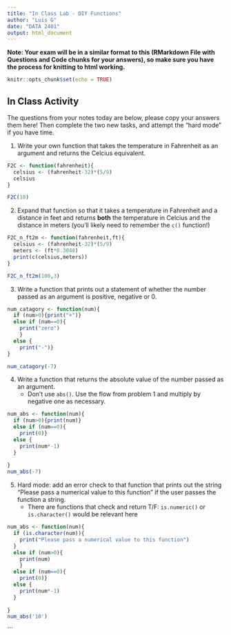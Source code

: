 ```yaml
---
title: "In Class Lab - DIY Functions"
author: "Luis G"
date: "DATA 2401"
output: html_document
---
```

**Note: Your exam will be in a similar format to this (RMarkdown File with Questions and Code chunks for your answers), so make sure you have the process for knitting to html working.** 

```r
knitr::opts_chunk$set(echo = TRUE)
```

## In Class Activity 
The questions from your notes today are below, please copy your answers them here! Then complete the two new tasks, and attempt the "hard mode" if you have time. 

1. Write your own function that takes the temperature in Fahrenheit as an argument and returns the Celcius equivalent. 

```R
F2C <- function(fahrenheit){
  celsius <- (fahrenheit-32)*(5/9)
  celsius
}

F2C(10)

```

2. Expand that function so that it takes a temperature in Fahrenheit and a distance in feet and returns **both** the temperature in Celcius and the distance in meters (you'll likely need to remember the `c()` function!)


```r
F2C_n_ft2m <- function(fahrenheit,ft){
  celsius <- (fahrenheit-32)*(5/9)
  meters <- (ft*0.3048)
  print(c(celsius,meters))
}

F2C_n_ft2m(100,3)

```


3. Write a function that prints out a statement of whether the number passed as an argument is positive, negative or 0. 

```R
num_catagory <- function(num){
  if (num>0){print("+")}
  else if (num==0){
    print("zero")
    }
  else {
    print("-")}
}

num_catagory(-7)
```

4. Write a function that returns the absolute value of the number passed as an argument.
   + Don't use `abs()`. Use the flow from problem 1 and multiply by negative one as necessary. 
   
```r
num_abs <- function(num){
  if (num>0){print(num)}
  else if (num==0){
    print(0)}
  else {
    print(num*-1)
  }
  
}
num_abs(-7)
```

5. Hard mode: add an error check to that function that prints out the string "Please pass a numerical value to this function" if the user passes the function a string. 
   + There are functions that check and return T/F: `is.numeric()` or `is.character()` would be relevant here
   
```r

num_abs <- function(num){
  if (is.character(num)){
    print("Please pass a numerical value to this function")
  }
  else if (num>0){
    print(num)
    }
  else if (num==0){
    print(0)}
  else {
    print(num*-1)
  }
  
}
num_abs('10')

```
   
   






```


